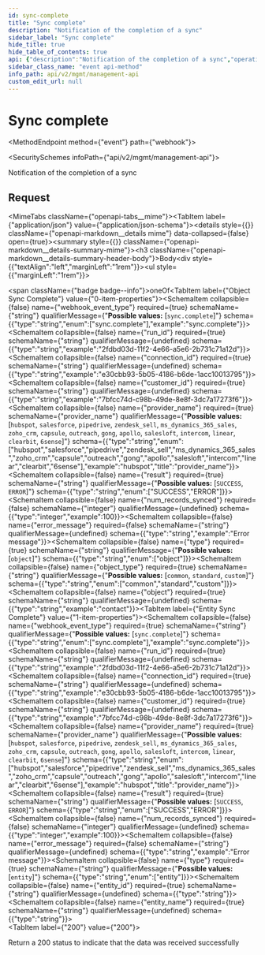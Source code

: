 ```yaml
---
id: sync-complete
title: "Sync complete"
description: "Notification of the completion of a sync"
sidebar_label: "Sync complete"
hide_title: true
hide_table_of_contents: true
api: {"description":"Notification of the completion of a sync","operationId":"syncComplete","x-event-type":"sync.complete","tags":["Webhook Events"],"requestBody":{"content":{"application/json":{"example":{"webhook_event_type":"sync.complete","run_id":"2fdbd03d-11f2-4e66-a5e6-2b731c71a12d","connection_id":"e30cbb93-5b05-4186-b6de-1acc10013795","customer_id":"7bfcc74d-c98b-49de-8e8f-3dc7a17273f6","provider_name":"salesforce","type":"object","object_type":"standard","object":"contact","result":"ERROR","error_message":"Error message"},"schema":{"oneOf":[{"type":"object","title":"Object Sync Complete","properties":{"webhook_event_type":{"type":"string","enum":["sync.complete"],"example":"sync.complete"},"run_id":{"type":"string","example":"2fdbd03d-11f2-4e66-a5e6-2b731c71a12d"},"connection_id":{"type":"string","example":"e30cbb93-5b05-4186-b6de-1acc10013795"},"customer_id":{"type":"string","example":"7bfcc74d-c98b-49de-8e8f-3dc7a17273f6"},"provider_name":{"type":"string","enum":["hubspot","salesforce","pipedrive","zendesk_sell","ms_dynamics_365_sales","zoho_crm","capsule","outreach","gong","apollo","salesloft","intercom","linear","clearbit","6sense"],"example":"hubspot","title":"provider_name"},"result":{"type":"string","enum":["SUCCESS","ERROR"]},"num_records_synced":{"type":"integer","example":100},"error_message":{"type":"string","example":"Error message"},"type":{"type":"string","enum":["object"]},"object_type":{"type":"string","enum":["common","standard","custom"]},"object":{"type":"string","example":"contact"}},"required":["webhook_event_type","run_id","connection_id","customer_id","provider_name","result","type","object_type","object"]},{"type":"object","title":"Entity Sync Complete","properties":{"webhook_event_type":{"type":"string","enum":["sync.complete"],"example":"sync.complete"},"run_id":{"type":"string","example":"2fdbd03d-11f2-4e66-a5e6-2b731c71a12d"},"connection_id":{"type":"string","example":"e30cbb93-5b05-4186-b6de-1acc10013795"},"customer_id":{"type":"string","example":"7bfcc74d-c98b-49de-8e8f-3dc7a17273f6"},"provider_name":{"type":"string","enum":["hubspot","salesforce","pipedrive","zendesk_sell","ms_dynamics_365_sales","zoho_crm","capsule","outreach","gong","apollo","salesloft","intercom","linear","clearbit","6sense"],"example":"hubspot","title":"provider_name"},"result":{"type":"string","enum":["SUCCESS","ERROR"]},"num_records_synced":{"type":"integer","example":100},"error_message":{"type":"string","example":"Error message"},"type":{"type":"string","enum":["entity"]},"entity_id":{"type":"string"},"entity_name":{"type":"string"}},"required":["webhook_event_type","run_id","connection_id","customer_id","provider_name","result","type","entity_id","entity_name"]}]}}}},"responses":{"200":{"description":"Return a 200 status to indicate that the data was received successfully"}},"extensions":[{"key":"x-event-type","value":"sync.complete"}],"method":"event","path":"webhook","servers":[{"url":"https://api.supaglue.io/mgmt/v2","description":"Supaglue API"}],"securitySchemes":{"x-api-key":{"type":"apiKey","name":"x-api-key","in":"header","description":"API key to allow developers to access the API"}},"jsonRequestBodyExample":{"webhook_event_type":"sync.complete","run_id":"2fdbd03d-11f2-4e66-a5e6-2b731c71a12d","connection_id":"e30cbb93-5b05-4186-b6de-1acc10013795","customer_id":"7bfcc74d-c98b-49de-8e8f-3dc7a17273f6","provider_name":"hubspot","result":"SUCCESS","num_records_synced":100,"error_message":"Error message","type":"object","object_type":"common","object":"contact"},"info":{"version":"0.14.0","title":"Management API","contact":{"name":"Supaglue","email":"docs@supaglue.com","url":"https://supaglue.com"},"description":"#### Introduction\n\nWelcome to the Management API documentation. You can use this API to manage customer integrations and connections.\n\n[![Run in Postman](https://run.pstmn.io/button.svg)](https://www.postman.com/supaglue/workspace/supaglue-public/overview)\n\n#### Base API URL\n\n```\nhttps://api.supaglue.io/mgmt/v2\n```\n"}}
sidebar_class_name: "event api-method"
info_path: api/v2/mgmt/management-api
custom_edit_url: null
---
```



<h1 className={"openapi__heading"}>Sync complete</h1>

<MethodEndpoint method={"event"} path={"webhook"}></MethodEndpoint>

<SecuritySchemes infoPath={"api/v2/mgmt/management-api"}></SecuritySchemes>



Notification of the completion of a sync

## Request

<MimeTabs className={"openapi-tabs__mime"}><TabItem label={"application/json"} value={"application/json-schema"}><details style={{}} className={"openapi-markdown__details mime"} data-collapsed={false} open={true}><summary style={{}} className={"openapi-markdown__details-summary-mime"}><h3 className={"openapi-markdown__details-summary-header-body"}>Body</h3></summary><div style={{"textAlign":"left","marginLeft":"1rem"}}></div><ul style={{"marginLeft":"1rem"}}><div><span className={"badge badge--info"}>oneOf</span><SchemaTabs><TabItem label={"Object Sync Complete"} value={"0-item-properties"}><SchemaItem collapsible={false} name={"webhook_event_type"} required={true} schemaName={"string"} qualifierMessage={"**Possible values:** [`sync.complete`]"} schema={{"type":"string","enum":["sync.complete"],"example":"sync.complete"}}></SchemaItem><SchemaItem collapsible={false} name={"run_id"} required={true} schemaName={"string"} qualifierMessage={undefined} schema={{"type":"string","example":"2fdbd03d-11f2-4e66-a5e6-2b731c71a12d"}}></SchemaItem><SchemaItem collapsible={false} name={"connection_id"} required={true} schemaName={"string"} qualifierMessage={undefined} schema={{"type":"string","example":"e30cbb93-5b05-4186-b6de-1acc10013795"}}></SchemaItem><SchemaItem collapsible={false} name={"customer_id"} required={true} schemaName={"string"} qualifierMessage={undefined} schema={{"type":"string","example":"7bfcc74d-c98b-49de-8e8f-3dc7a17273f6"}}></SchemaItem><SchemaItem collapsible={false} name={"provider_name"} required={true} schemaName={"provider_name"} qualifierMessage={"**Possible values:** [`hubspot`, `salesforce`, `pipedrive`, `zendesk_sell`, `ms_dynamics_365_sales`, `zoho_crm`, `capsule`, `outreach`, `gong`, `apollo`, `salesloft`, `intercom`, `linear`, `clearbit`, `6sense`]"} schema={{"type":"string","enum":["hubspot","salesforce","pipedrive","zendesk_sell","ms_dynamics_365_sales","zoho_crm","capsule","outreach","gong","apollo","salesloft","intercom","linear","clearbit","6sense"],"example":"hubspot","title":"provider_name"}}></SchemaItem><SchemaItem collapsible={false} name={"result"} required={true} schemaName={"string"} qualifierMessage={"**Possible values:** [`SUCCESS`, `ERROR`]"} schema={{"type":"string","enum":["SUCCESS","ERROR"]}}></SchemaItem><SchemaItem collapsible={false} name={"num_records_synced"} required={false} schemaName={"integer"} qualifierMessage={undefined} schema={{"type":"integer","example":100}}></SchemaItem><SchemaItem collapsible={false} name={"error_message"} required={false} schemaName={"string"} qualifierMessage={undefined} schema={{"type":"string","example":"Error message"}}></SchemaItem><SchemaItem collapsible={false} name={"type"} required={true} schemaName={"string"} qualifierMessage={"**Possible values:** [`object`]"} schema={{"type":"string","enum":["object"]}}></SchemaItem><SchemaItem collapsible={false} name={"object_type"} required={true} schemaName={"string"} qualifierMessage={"**Possible values:** [`common`, `standard`, `custom`]"} schema={{"type":"string","enum":["common","standard","custom"]}}></SchemaItem><SchemaItem collapsible={false} name={"object"} required={true} schemaName={"string"} qualifierMessage={undefined} schema={{"type":"string","example":"contact"}}></SchemaItem></TabItem><TabItem label={"Entity Sync Complete"} value={"1-item-properties"}><SchemaItem collapsible={false} name={"webhook_event_type"} required={true} schemaName={"string"} qualifierMessage={"**Possible values:** [`sync.complete`]"} schema={{"type":"string","enum":["sync.complete"],"example":"sync.complete"}}></SchemaItem><SchemaItem collapsible={false} name={"run_id"} required={true} schemaName={"string"} qualifierMessage={undefined} schema={{"type":"string","example":"2fdbd03d-11f2-4e66-a5e6-2b731c71a12d"}}></SchemaItem><SchemaItem collapsible={false} name={"connection_id"} required={true} schemaName={"string"} qualifierMessage={undefined} schema={{"type":"string","example":"e30cbb93-5b05-4186-b6de-1acc10013795"}}></SchemaItem><SchemaItem collapsible={false} name={"customer_id"} required={true} schemaName={"string"} qualifierMessage={undefined} schema={{"type":"string","example":"7bfcc74d-c98b-49de-8e8f-3dc7a17273f6"}}></SchemaItem><SchemaItem collapsible={false} name={"provider_name"} required={true} schemaName={"provider_name"} qualifierMessage={"**Possible values:** [`hubspot`, `salesforce`, `pipedrive`, `zendesk_sell`, `ms_dynamics_365_sales`, `zoho_crm`, `capsule`, `outreach`, `gong`, `apollo`, `salesloft`, `intercom`, `linear`, `clearbit`, `6sense`]"} schema={{"type":"string","enum":["hubspot","salesforce","pipedrive","zendesk_sell","ms_dynamics_365_sales","zoho_crm","capsule","outreach","gong","apollo","salesloft","intercom","linear","clearbit","6sense"],"example":"hubspot","title":"provider_name"}}></SchemaItem><SchemaItem collapsible={false} name={"result"} required={true} schemaName={"string"} qualifierMessage={"**Possible values:** [`SUCCESS`, `ERROR`]"} schema={{"type":"string","enum":["SUCCESS","ERROR"]}}></SchemaItem><SchemaItem collapsible={false} name={"num_records_synced"} required={false} schemaName={"integer"} qualifierMessage={undefined} schema={{"type":"integer","example":100}}></SchemaItem><SchemaItem collapsible={false} name={"error_message"} required={false} schemaName={"string"} qualifierMessage={undefined} schema={{"type":"string","example":"Error message"}}></SchemaItem><SchemaItem collapsible={false} name={"type"} required={true} schemaName={"string"} qualifierMessage={"**Possible values:** [`entity`]"} schema={{"type":"string","enum":["entity"]}}></SchemaItem><SchemaItem collapsible={false} name={"entity_id"} required={true} schemaName={"string"} qualifierMessage={undefined} schema={{"type":"string"}}></SchemaItem><SchemaItem collapsible={false} name={"entity_name"} required={true} schemaName={"string"} qualifierMessage={undefined} schema={{"type":"string"}}></SchemaItem></TabItem></SchemaTabs></div></ul></details></TabItem></MimeTabs><div><div><ApiTabs><TabItem label={"200"} value={"200"}><div>

Return a 200 status to indicate that the data was received successfully

</div><div></div></TabItem></ApiTabs></div></div>
      